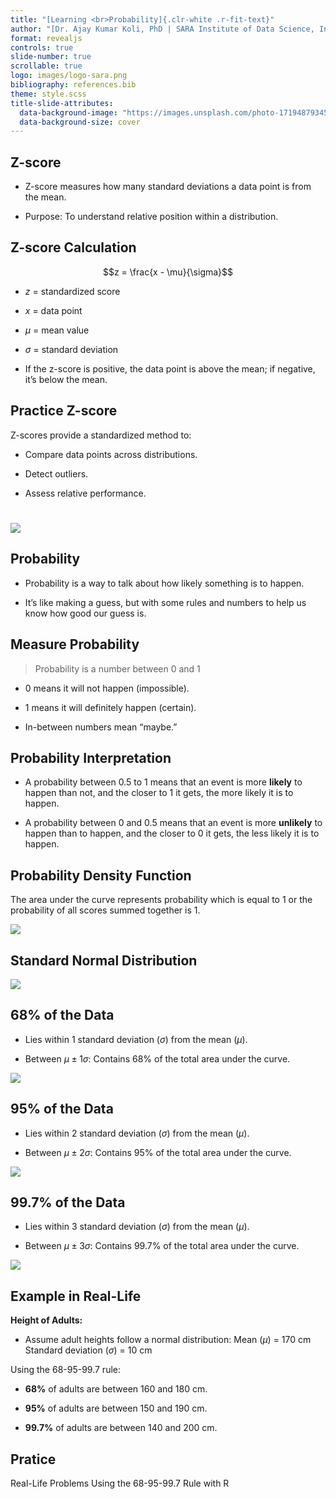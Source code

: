 ```yaml
---
title: "[Learning <br>Probability]{.clr-white .r-fit-text}"
author: "[Dr. Ajay Kumar Koli, PhD | SARA Institute of Data Science, India]{.clr-white .r-fit-text}"
format: revealjs
controls: true
slide-number: true
scrollable: true
logo: images/logo-sara.png
bibliography: references.bib
theme: style.scss
title-slide-attributes: 
  data-background-image: "https://images.unsplash.com/photo-1719487934500-c6aeb08a4c36?q=80&w=2030&auto=format&fit=crop&ixlib=rb-4.0.3&ixid=M3wxMjA3fDB8MHxwaG90by1wYWdlfHx8fGVufDB8fHx8fA%3D%3D"
  data-background-size: cover
---
```


## Z-score

- Z-score measures how many standard deviations a data point is from the mean.

- Purpose: To understand relative position within a distribution.

## Z-score Calculation

$$z = \frac{x - \mu}{\sigma}$$

- $z$ = standardized score

- $x$ = data point

- $\mu$ = mean value

- $\sigma$ = standard deviation

- If the z-score is positive, the data point is above the mean; if negative, it’s below the mean.

## Practice Z-score {background-color="skyblue"}

Z-scores provide a standardized method to:

- Compare data points across distributions.
    
- Detect outliers.
    
- Assess relative performance.

# {background-color="black"}

![](https://media4.giphy.com/media/v1.Y2lkPTc5MGI3NjExbTZxYmo1bndla3Rtc3R6cjRwdnc2M3Z5Zm5wNnZjc2IzM2dhM3lsZCZlcD12MV9pbnRlcm5hbF9naWZfYnlfaWQmY3Q9Zw/3o6Mb5WxERQyuy7qJa/giphy.webp){fig-align=center}

## Probability

- Probability is a way to talk about how likely something is to happen.

- It's like making a guess, but with some rules and numbers to help us know how good our guess is.

## Measure Probability

> Probability is a number between 0 and 1

- 0 means it will not happen (impossible).

- 1 means it will definitely happen (certain).

- In-between numbers mean "maybe."

## Probability Interpretation

- A probability between $0.5$ to $1$ means that an event is more **likely** to happen than not, and the closer to $1$ it gets, the more likely it is to happen.

- A probability between $0$ and $0.5$ means that an event is more **unlikely** to happen than to happen, and the closer to $0$ it gets, the less likely it is to happen.

## Probability Density Function

The area under the curve represents probability which is equal to $1$ or the probability of all scores summed together is $1$.

![](https://cdn.corporatefinanceinstitute.com/assets/bell-curve.png){fig-align=center}

## Standard Normal Distribution 

![](images/normal-distribution-standard.png){fig-align=center}

## 68% of the Data

- Lies within 1 standard deviation ($\sigma$) from the mean ($\mu$).

- Between $\mu \pm 1\sigma$: Contains 68% of the total area under the curve.

![](images/normal-distribution-standard.png){fig-align=center}

## 95% of the Data

- Lies within 2 standard deviation ($\sigma$) from the mean ($\mu$).

- Between $\mu \pm 2\sigma$: Contains 95% of the total area under the curve.

![](images/normal-distribution-standard.png){fig-align=center}

## 99.7% of the Data

- Lies within 3 standard deviation ($\sigma$) from the mean ($\mu$).

- Between $\mu \pm 3\sigma$: Contains 99.7% of the total area under the curve.

![](images/normal-distribution-standard.png){fig-align=center}

## Example in Real-Life

**Height of Adults:**

- Assume adult heights follow a normal distribution:
        Mean ($\mu$) = 170 cm
        Standard deviation ($\sigma$) = 10 cm

Using the 68-95-99.7 rule:

- **68%** of adults are between 160 and 180 cm.

- **95%** of adults are between 150 and 190 cm.
    
- **99.7%** of adults are between 140 and 200 cm.

## Pratice {background-color="skyblue"}

Real-Life Problems Using the 68-95-99.7 Rule with R




















































